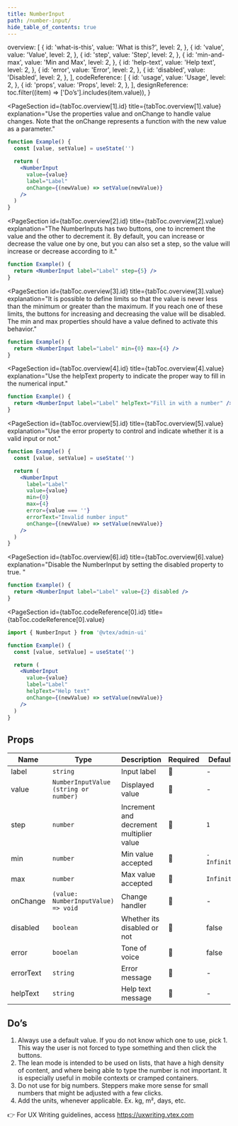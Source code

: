 ```yaml
---
title: NumberInput
path: /number-input/
hide_table_of_contents: true
---
```



  overview: [
    {
      id: 'what-is-this',
      value: 'What is this?',
      level: 2,
    },
    {
      id: 'value',
      value: 'Value',
      level: 2,
    },
    {
      id: 'step',
      value: 'Step',
      level: 2,
    },
    {
      id: 'min-and-max',
      value: 'Min and Max',
      level: 2,
    },
    {
      id: 'help-text',
      value: 'Help text',
      level: 2,
    },
    {
      id: 'error',
      value: 'Error',
      level: 2,
    },
    {
      id: 'disabled',
      value: 'Disabled',
      level: 2,
    },
  ],
  codeReference: [
    {
      id: 'usage',
      value: 'Usage',
      level: 2,
    },
    {
      id: 'props',
      value: 'Props',
      level: 2,
    },
  ],
  designReference: toc.filter((item) => ['Do’s'].includes(item.value)),
}

<Page toc={tabToc} hasTabs>
  <Panel id="overview">

<IntroSection
  id={tabToc.overview[0].id}
  title={tabToc.overview[0].value}
  description="NumberInputs represent a control for regular numerical input, where you expect the user to modify it by a few incremental steps."
/>

<PageSection
  id={tabToc.overview[1].id}
  title={tabToc.overview[1].value}
  explanation="Use the properties value and onChange to handle value changes. Note that the onChange represents a function with the new value as a parameter."
>

```jsx live
function Example() {
  const [value, setValue] = useState('')

  return (
    <NumberInput
      value={value}
      label="Label"
      onChange={(newValue) => setValue(newValue)}
    />
  )
}
```

</PageSection>

<PageSection
  id={tabToc.overview[2].id}
  title={tabToc.overview[2].value}
  explanation="The NumberInputs has two buttons, one to increment the value and the other to decrement it. By default, you can increase or decrease the value one by one, but you can also set a step, so the value will increase or decrease according to it."
>

```jsx live
function Example() {
  return <NumberInput label="Label" step={5} />
}
```

</PageSection>

<PageSection
  id={tabToc.overview[3].id}
  title={tabToc.overview[3].value}
  explanation="It is possible to define limits so that the value is never less than the minimum or greater than the maximum. If you reach one of these limits, the buttons for increasing and decreasing the value will be disabled. The min and max properties should have a value defined to activate this behavior."
>

```jsx live
function Example() {
  return <NumberInput label="Label" min={0} max={4} />
}
```

</PageSection>

<PageSection
  id={tabToc.overview[4].id}
  title={tabToc.overview[4].value}
  explanation="Use the helpText property to indicate the proper way to fill in the numerical input."
>

```jsx live
function Example() {
  return <NumberInput label="Label" helpText="Fill in with a number" />
}
```

</PageSection>

<PageSection
  id={tabToc.overview[5].id}
  title={tabToc.overview[5].value}
  explanation="Use the error property to control and indicate whether it is a valid input or not."
>

```jsx live
function Example() {
  const [value, setValue] = useState('')

  return (
    <NumberInput
      label="Label"
      value={value}
      min={0}
      max={4}
      error={value === ''}
      errorText="Invalid number input"
      onChange={(newValue) => setValue(newValue)}
    />
  )
}
```

</PageSection>

<PageSection
  id={tabToc.overview[6].id}
  title={tabToc.overview[6].value}
  explanation="Disable the NumberInput by setting the disabled property to true.
"
>

```jsx live
function Example() {
  return <NumberInput label="Label" value={2} disabled />
}
```

</PageSection>

</Panel>
<Panel id="codeReference">

<PageSection
  id={tabToc.codeReference[0].id}
  title={tabToc.codeReference[0].value}
>

```jsx
import { NumberInput } from '@vtex/admin-ui'

function Example() {
  const [value, setValue] = useState('')

  return (
    <NumberInput
      value={value}
      label="Label"
      helpText="Help text"
      onChange={(newValue) => setValue(newValue)}
    />
  )
}
```

</PageSection>

## Props

| Name      | Type                                  | Description                              | Required | Default     |
| --------- | ------------------------------------- | ---------------------------------------- | -------- | ----------- |
| label     | `string`                              | Input label                              | 🚫       | -           |
| value     | `NumberInputValue (string or number)` | Displayed value                          | 🚫       | -           |
| step      | `number`                              | Increment and decrement multiplier value | 🚫       | `1`         |
| min       | `number`                              | Min value accepted                       | 🚫       | `-Infinity` |
| max       | `number`                              | Max value accepted                       | 🚫       | `Infinity`  |
| onChange  | `(value: NumberInputValue) => void`   | Change handler                           | 🚫       | -           |
| disabled  | `boolean`                             | Whether its disabled or not              | 🚫       | false       |
| error     | `booelan`                             | Tone of voice                            | 🚫       | false       |
| errorText | `string`                              | Error message                            | 🚫       | -           |
| helpText  | `string`                              | Help text message                        | 🚫       | -           |

  </Panel>
  <Panel id="designReference">

## Do’s

1. Always use a default value. If you do not know which one to use, pick 1. This way the user is not forced to type something and then click the buttons.
2. The lean mode is intended to be used on lists, that have a high density of content, and where being able to type the number is not important. It is especially useful in mobile contexts or cramped containers.
3. Do not use for big numbers. Steppers make more sense for small numbers that might be adjusted with a few clicks.
4. Add the units, whenever applicable. Ex. kg, m², days, etc.

👉 For UX Writing guidelines, access https://uxwriting.vtex.com

  </Panel>
  </Page>
